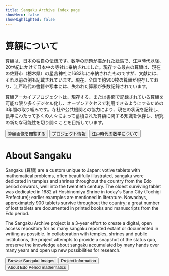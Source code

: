 ```yaml
---
title: Sangaku Archive Index page
showHero: false
showHighlighted: false
---
```

# 算額について
 

算額は、日本の独自の伝統です。数学の問題が描かれた絵馬で、江戸時代以降、20世紀にかけて日本中の寺社に奉納されました。現存する最古の算額は、現在の佐野市（栃木県）の星宮神社に1682年に奉納されたものですが、文献には、それ以前の例も記載されています。現在、全国で約900枚の算額が現存しており、江戸時代の書籍や写本には、失われた算額が多数記録されています。
 
算額アーカイブプロジェクトは、現存する、または書面で記録されている算額を可能な限り多くデジタル化し、オープンアクセスで利用できるようにするための3年間の取り組みです。寺社や公共機関との協力により、現在の状況を記録し、長年にわたって多くの人々によって蓄積された算額に関する知識を保存し、研究の新たな可能性を切り開くことを目指しています。



<ButtonWrapper>
<Button href="/search">算額画像を閲覧する</Button>
<Button href="/search">プロジェクト情報</Button>
<Button href="https://www.ndl.go.jp/math/">江戸時代の数学について</Button>
</ButtonWrapper>


# About Sangaku

Sangaku (算額) are a custom unique to Japan: votive tablets with mathematical problems, often beautifully illustrated, sangaku were dedicated in temples and shrines throughout the country from the Edo period onwards, well into the twentieth century. The oldest surviving tablet was dedicated in 1682 at Hoshinomiya Shrine in today's Sano City (Tochigi Prefecture); earlier examples are mentioned in literature. Nowadays, approximately 900  tablets survive throughout the country; a great number of lost tablets are documented in printed books and manuscripts from the Edo period.

  The Sangaku Archive project is a 3-year effort to create a digital, open access repository for as many sangaku reported extant or documented in writing as possible. In collaboration with temples, shrines and public institutions, the project attempts to provide a snapshot of the status quo, preserve the knowledge about sangaku accumulated by many hands over many years and open up new possibilities for research.



<ButtonWrapper>
  <Button href="/search">Browse Sangaku Images</Button>
  <Button href="/search">Project Information</Button>
　<Button href="https://www.ndl.go.jp/math/e/">About Edo Period mathematics</Button>
</ButtonWrapper>

